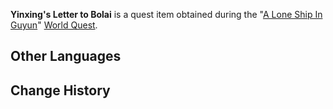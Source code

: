 {{Item Infobox
|id           = 100597
|image        = Item Quest Letter.png
|type         = Quest Items
|description  = A letter from Yinxing to Bolai. Short, but tightly sealed.
|source1      = Given during [[A Lone Ship In Guyun]]
}}
'''Yinxing's Letter to Bolai''' is a quest item obtained during the "[[A Lone Ship In Guyun]]" [[World Quest]].

==Other Languages==
{{Other Languages|default_hidden=1
|en      = Yinxing's Letter to Bolai
|zhs     = 银杏写给博来的信
|zhs_rm  = Yínxīng Xiě Gěi Bólái de Xìn
|zht     = 銀杏寫給博來的信
|zht_rm  = Yínxīng Xiě Gěi Bólái de Xìn
|ja      = 銀杏から博来への手紙
|ja_rm   = Ichou kara Hakurai he no Tegami{{Assumed}}
|ko      = 은심이 박래에게 쓴 편지
|ko_rm   = 
|es      = Carta de Yinxing a Bolai
|fr      = Lettre de Yinxing à Bolai
|ru      = Письмо Инь Син к Бо Лай
<!-- |fr_tl   = Letter of Yinxing to Bolai -->
|th      = จดหมายที่ Yinxing เขียนถึง Bolai
|th_rm   = 
|vi      = Thư Yinxing viết cho Bolai
|de      = Yinxings Brief an Bolai
|id      = Surat Yinxing kepada Bolai
|pt      = Carta de Yingxing à Bolai
}}

==Change History==
{{Change History|1.0}}